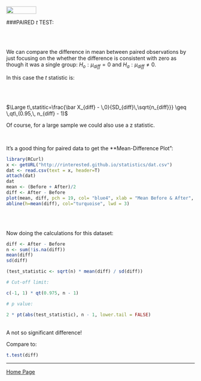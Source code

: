<br>
<a href="http://rinterested.github.io/statistics/index.html">
<img HEIGHT="20" WIDTH="80" src="https://cloud.githubusercontent.com/assets/9312897/10556783/a27a26fa-745c-11e5-9b1a-2d5bd737387a.PNG"></a>


###PAIRED $t$ TEST:

<br><br>

We can compare the difference in mean between paired observations by just focusing on the whether the difference is consistent with zero as though it was a single group: $H_o: \mu_{diff} = 0$ and $H_a: \mu_{diff} \neq 0$.

In this case the $t$ statistic is:

<br><br>

$\Large t\,statitic=\frac{\bar X_{diff} - \,0}{SD_{diff}\,\sqrt{n_{diff}}} \geq \,qt\,(0.95,\, n_{diff} - 1)$

Of course, for a large sample we could also use a z statistic.

<br>

It's a good thing for paired data to get the **Mean-Difference Plot":

```r
library(RCurl)
x <- getURL("http://rinterested.github.io/statistics/dat.csv")
dat <- read.csv(text = x, header=T)
attach(dat)
dat
mean <- (Before + After)/2
diff <- After - Before
plot(mean, diff, pch = 19, col= "blue4", xlab = "Mean Before & After", ylab = "Difference Before & After")
abline(h=mean(diff), col="turquoise", lwd = 3)
```


<br><br>

Now doing the calculations for this dataset:

```r
diff <- After - Before
n <- sum(!is.na(diff))
mean(diff)
sd(diff)
```
```r
(test_statistic <- sqrt(n) * mean(diff) / sd(diff))

# Cut-off limit:

c(-1, 1) * qt(0.975, n - 1)

# p value:

2 * pt(abs(test_statistic), n - 1, lower.tail = FALSE)
```

<br>
A not so significant difference!

Compare to:

```r
t.test(diff)
```
---

<a href="http://rinterested.github.io/statistics/index.html">Home Page</a>